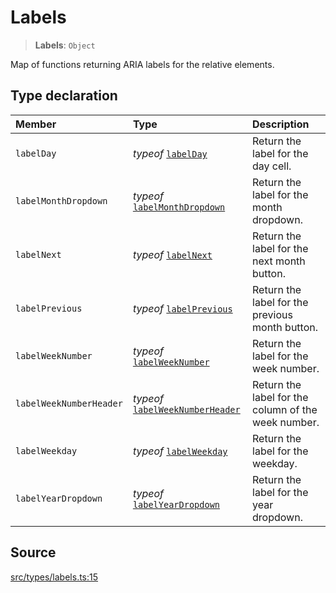 # Labels

<a id="undefined" name="undefined"></a>

> **Labels**: `Object`

Map of functions returning ARIA labels for the relative elements.

## Type declaration

| Member | Type | Description |
| :------ | :------ | :------ |
| `labelDay` | *typeof* [`labelDay`](/docs/api/next/functions/labelDay.md) | Return the label for the day cell. |
| `labelMonthDropdown` | *typeof* [`labelMonthDropdown`](/docs/api/next/functions/labelMonthDropdown.md) | Return the label for the month dropdown. |
| `labelNext` | *typeof* [`labelNext`](/docs/api/next/functions/labelNext.md) | Return the label for the next month button. |
| `labelPrevious` | *typeof* [`labelPrevious`](/docs/api/next/functions/labelPrevious.md) | Return the label for the previous month button. |
| `labelWeekNumber` | *typeof* [`labelWeekNumber`](/docs/api/next/functions/labelWeekNumber.md) | Return the label for the week number. |
| `labelWeekNumberHeader` | *typeof* [`labelWeekNumberHeader`](/docs/api/next/functions/labelWeekNumberHeader.md) | Return the label for the column of the week number. |
| `labelWeekday` | *typeof* [`labelWeekday`](/docs/api/next/functions/labelWeekday.md) | Return the label for the weekday. |
| `labelYearDropdown` | *typeof* [`labelYearDropdown`](/docs/api/next/functions/labelYearDropdown.md) | Return the label for the year dropdown. |

## Source

[src/types/labels.ts:15](https://github.com/gpbl/react-day-picker/blob/next/src/types/labels.ts#L15)
